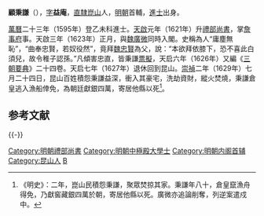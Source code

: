 '''顧秉謙'''（{{bd|1550年||？|catIdx=G顧}}），[[表字|字]]'''益庵'''，[[南直隶|直隸]][[崑山|崑山]]人，[[明朝|明朝]]首輔，[[進士|進士]]出身。

[[萬曆|萬曆]]二十三年（1595年）登乙未科進士。[[天启_(明朝)|天啟]]元年（1621年）升[[禮部尚書|禮部尚書]]，掌[[詹事府|詹事府]]事。天啟三年（1623年）正月，與[[魏廣微|魏廣微]]同時入閣。史稱為人“庸塵無恥”，“曲奉忠賢，若奴役然”，竟拜[[魏忠賢|魏忠賢]]為父，說：“本欲拜依膝下，恐不喜此白須兒，故令稚子認孫。”凡傾害忠直，皆秉謙[[票擬|票擬]]，天启六年（1626年）又編《[[三朝要典|三朝要典]]》二十四卷。天启七年（1627年）退休回到昆山。[[崇禎|崇禎]]二年（1629年）七月二十四日，昆山百姓積怨秉謙益深，衝入其豪宅，洗劫資財，縱火焚燒，秉謙倉皇逃入漁船倖免，為朝廷獻銀四萬，寄居他縣以死<ref>《明史》：二年，崑山民積怨秉謙，聚眾焚掠其家。秉謙年八十，倉皇竄漁舟得免，乃獻窖藏銀四萬於朝，寄居他縣以死。廣微亦追論削奪，列逆案遣戍中。</ref>。

== 参考文献 ==
{{Reflist}}

{{-}}
{{start box}}
{{s-off}}
{{succession box|[[朱國禎|朱國禎]]|[[黃立極|黃立極]]|[[明朝内阁|明朝内阁]][[明朝内阁首辅|首輔]]|1624年－1626年}}
{{end box}}

{{明朝首輔}}
{{萬曆二十三年乙未科殿試金榜}}
{{DEFAULTSORT:Gu顾}}

[[Category:明朝禮部尚書|Category:明朝禮部尚書]]
[[Category:明朝中極殿大學士|Category:明朝中極殿大學士]]
[[Category:明朝内阁首辅|Category:明朝内阁首辅]]
[[Category:昆山人|Category:昆山人]]
[[Category:顧姓|B]]
